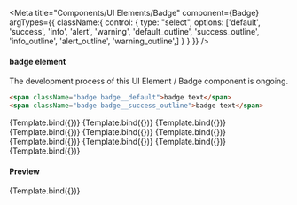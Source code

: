 
<Meta title="Components/UI Elements/Badge" component={Badge} argTypes={{
    className:{
        control: {
            type: "select",
            options: ['default', 'success', 'info', 'alert', 'warning', 'default_outline', 'success_outline', 'info_outline', 'alert_outline', 'warning_outline',]
        }
    }
}} />


<div class="section-title">
    <h4>badge element</h4>
    <p class="description">The development process of this <span className="badge badge-success">UI Element / Badge</span> component is ongoing.</p>
</div>

```html
<span className="badge badge__default">badge text</span>
<span className="badge badge__success_outline">badge text</span>
```

<Canvas>
    <Story name="Default Badge" args={{ text: 'Default', className: 'default' }}>{Template.bind({})}</Story>
    <Story name="Success Badge" args={{ text: 'Success', className: 'success' }}>{Template.bind({})}</Story>
    <Story name="Info Badge" args={{ text: 'Info', className: 'info' }}>{Template.bind({})}</Story>
    <Story name="Alert Badge" args={{ text: 'Alert', className: 'alert' }}>{Template.bind({})}</Story>
    <Story name="Warning Badge" args={{ text: 'Warning', className: 'warning' }}>{Template.bind({})}</Story>
    <Story name="Default Outline Badge" args={{ text: 'Default Outline', className: 'default_outline' }}>{Template.bind({})}</Story>
    <Story name="Success Outline Badge" args={{ text: 'Success Outline', className: 'success_outline' }}>{Template.bind({})}</Story>
    <Story name="Info Outline Badge" args={{ text: 'Info Outline', className: 'info_outline' }}>{Template.bind({})}</Story>
    <Story name="Alert Outline Badge" args={{ text: 'Alert Outline', className: 'alert_outline' }}>{Template.bind({})}</Story>
    <Story name="Warning Outline Badge" args={{ text: 'Warning Outline', className: 'warning_outline' }}>{Template.bind({})}</Story>
</Canvas>

<div class="section-title">
    <h4>Preview</h4>
</div>

<Canvas>
    <Story name="Preview Badge" args={{ text: 'Default', className: 'default' }}>{Template.bind({})}</Story>
</Canvas>

<Canvas>
    <ArgsTable story="Preview Badge" />
</Canvas>